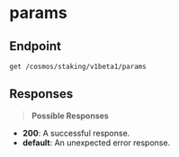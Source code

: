 # params

## Endpoint
```http
get /cosmos/staking/v1beta1/params
```

## Responses
> **Possible Responses**

- **200**: A successful response.
- **default**: An unexpected error response.

